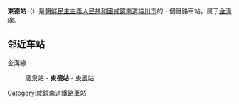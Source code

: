 {{unreferenced|time=2015-02-18T05:59:35+00:00}}
{{朝鮮半島車站資訊
|公司色 = blue
|文字色 = 
|站名 = 東德站
|圖片 = 
|pxl = 
|圖片說明 =
|前一站 = [[廣泉站|廣泉]]
|前一站距離 = 9.2
|後一站距離 = 4.4
|後一站 = [[東巖站|東巖]]
|所屬路線 = [[金溝線|金溝線]]
|距離 = 23.3
|起點站 = [[汝海津站|汝海津]]
|諺文 = 동덕역
|朝鮮漢字 = 東德驛
|文觀部式 = Dongdeok-yeok
|馬-賴式 = Tongdŏk-yŏk
|副站名 = 
|車站編號 = 
|停站路線數 = 
|所屬公司 = [[朝鮮民主主義人民共和國鐵道省|朝鮮民主主義人民共和國鐵道省]]
|所在地 =[[咸鏡南道|咸鏡南道]][[端川市|端川市]]
|車站構造 = 地面车站
|月台配置 = 
|啟用年月日 =
|廢站年月日 = 
|上下車人次 = 
|統計年度 = 
|轉車 = 
|備註 = 
|全寬備註 = 
}}

{{About|朝鮮地鐵車站|[[德意志民主共和國|德意志民主共和國]]鐵路運輸| 德國國營鐵路}}
'''東德站'''（{{lang-ko|동덕역}}）是[[朝鮮民主主義人民共和國|朝鮮民主主義人民共和國]][[咸鏡南道|咸鏡南道]][[端川市|端川市]]的一個鐵路車站，属于[[金溝線|金溝線]]。

==邻近车站==
金溝線
:[[廣泉站|廣泉站]] - '''東德站''' - [[東巖站|東巖站]]

{{朝鲜铁路小作品}}

{{金溝線}}

[[Category:咸鏡南道鐵路車站|Category:咸鏡南道鐵路車站]]